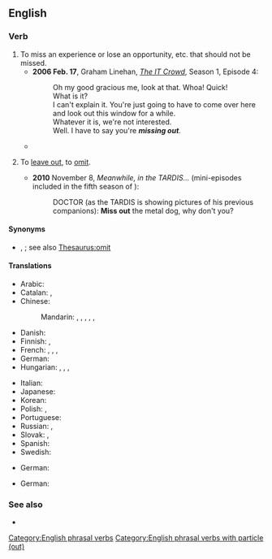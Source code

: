 {{also|missout}}
==English==

===Verb===
{{en-verb|*}}

# To miss an experience or lose an opportunity, etc. that should not be missed.
#* '''2006 Feb. 17''', Graham Linehan, ''[http://en.wikipedia.org/wiki/The_IT_Crowd The IT Crowd]'', Season 1, Episode 4:
#*: Oh my good gracious me, look at that. Whoa! Quick!<br>What is it?<br>I can't explain it. You're just going to have to come over here and look out this window for a while.<br>Whatever it is, we're not interested.<br>Well. I have to say you're '''''missing out'''''.
#* {{quote-journal
|en
|date=May 5, 2012
|author=Phil McNulty
|title=Chelsea 2-1 Liverpool
|work=BBC Sport
|url=http://www.bbc.co.uk/sport/0/football/17878435
|page=
|passage=The final started with £85m worth of striking talent on the bench as Carroll was a Liverpool substitute and Chelsea's Fernando Torres '''missed out''' on a starting place against his former club.}}
#: {{ux|en|Anybody who does not try the homemade ice cream is really '''missing out'''.}}
#: {{ux|en|He '''missed out''' on the chance to date her in high school. Now, she's married.}}
# {{lb|en|chiefly|British}} To [[leave out]], to [[omit]].
#* '''2010''' November 8, ''Meanwhile, in the TARDIS...'' (mini-episodes included in the fifth season of ''{{w|Doctor Who}}''):
#*: DOCTOR (as the TARDIS is showing pictures of his previous companions): '''Miss out''' the metal dog, why don't you?

====Synonyms====
* {{sense|leave out}} {{l|en|exclude}}, {{l|en|miss off}}; see also [[Thesaurus:omit]]

====Translations====
{{trans-top|to miss something that should not be missed}}
* Arabic: {{t-needed|ar}}
* Catalan: {{t+|ca|desaprofitar}}, {{t+|ca|perdre}}
* Chinese:
*: Mandarin: {{t+|cmn|錯過|sc=Hani}}, {{t+|cmn|错过|tr=cuòguò|sc=Hani}}, {{t+|cmn|放過|sc=Hani}}, {{t+|cmn|放过|tr=fàngguò|sc=Hani}}, {{t+|cmn|丟掉|sc=Hani}}, {{t+|cmn|丢掉|tr=diūdiào|sc=Hani}}
* Danish: {{t|da|gå glip af}}
* Finnish: {{t|fi|jäädä paitsi}}, {{t+|fi|menettää}}
* French: {{t+|fr|manquer}}, {{t+|fr|perdre}}, {{t+|fr|laisser passer}}, {{t+|fr|louper}}
* German: {{t+|de|verpassen}}
* Hungarian: {{t+|hu|kihagy}}, {{t+|hu|lemarad}}, {{t+|hu|kimarad}}, {{t+|hu|elszalaszt}}
{{trans-mid}}
* Italian: {{t+|it|perdere}}
* Japanese: {{t+|ja|逃す|tr=のがす, nogasu|sc=Jpan}}
* Korean: {{t-needed|ko}}
* Polish: {{t+|pl|opuszczać|impf}}, {{t+|pl|opuścić|pf}}
* Portuguese: {{t+|pt|perder}}
* Russian: {{t+|ru|упуска́ть|impf}}, {{t+|ru|упусти́ть|pf}}
* Slovak: {{t|sk|zmeškať}}, {{t|sk|zmeškávať}}
* Spanish: {{t+|es|perder}} {{qualifier|pronominal}}
* Swedish: {{t+|sv|missa}}
{{trans-bottom}}

{{trans-top|to leave out, to omit}}
* German: {{t+|de|auslassen}}
{{trans-mid}}
{{trans-bottom}}

{{checktrans-top}}
* German: {{t+|de|verfehlen}}
{{trans-mid}}
{{trans-bottom}}

===See also===
* {{l|en|miss off}}

[[Category:English phrasal verbs]]
[[Category:English phrasal verbs with particle (out)]]